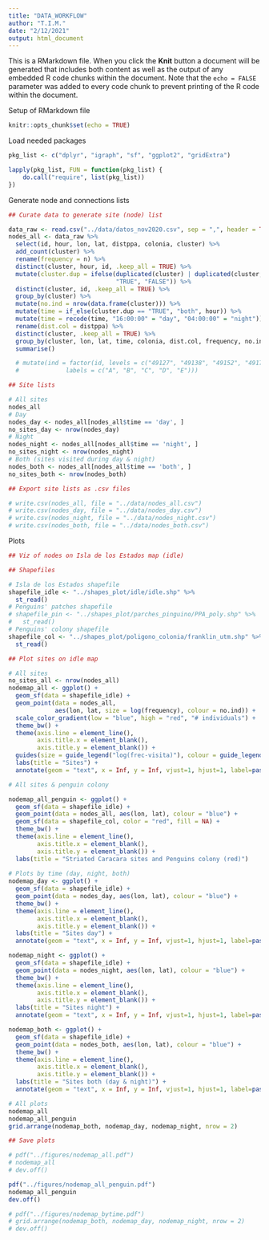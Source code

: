 ```yaml
---
title: "DATA_WORKFLOW"
author: "T.I.M."
date: "2/12/2021"
output: html_document
---
```


This is a RMarkdown file. When you click the **Knit** button a document will be generated that includes both content as well as the output of any embedded R code chunks within the document.
Note that the `echo = FALSE` parameter was added to every code chunk to prevent printing of the R code within the document.

Setup of RMarkdown file

```r
knitr::opts_chunk$set(echo = TRUE)
```

Load needed packages

```r

pkg_list <- c("dplyr", "igraph", "sf", "ggplot2", "gridExtra")

lapply(pkg_list, FUN = function(pkg_list) {
    do.call("require", list(pkg_list)) 
})

```

Generate node and connections lists

```r

## Curate data to generate site (node) list

data_raw <- read.csv("../data/datos_nov2020.csv", sep = ",", header = TRUE)
nodes_all <- data_raw %>%
  select(id, hour, lon, lat, distppa, colonia, cluster) %>%
  add_count(cluster) %>%
  rename(frequency = n) %>%
  distinct(cluster, hour, id, .keep_all = TRUE) %>%
  mutate(cluster.dup = ifelse(duplicated(cluster) | duplicated(cluster, fromLast = TRUE),
                              "TRUE", "FALSE")) %>%
  distinct(cluster, id, .keep_all = TRUE) %>%
  group_by(cluster) %>%
  mutate(no.ind = nrow(data.frame(cluster))) %>%
  mutate(time = if_else(cluster.dup == "TRUE", "both", hour)) %>%
  mutate(time = recode(time, "16:00:00" = "day", "04:00:00" = "night")) %>%
  rename(dist.col = distppa) %>%
  distinct(cluster, .keep_all = TRUE) %>%
  group_by(cluster, lon, lat, time, colonia, dist.col, frequency, no.ind) %>%
  summarise() 

  # mutate(ind = factor(id, levels = c("49127", "49138", "49152", "49178", "49180"), 
  #             labels = c("A", "B", "C", "D", "E")))

## Site lists

# All sites
nodes_all
# Day
nodes_day <- nodes_all[nodes_all$time == 'day', ]
no_sites_day <- nrow(nodes_day)
# Night
nodes_night <- nodes_all[nodes_all$time == 'night', ]
no_sites_night <- nrow(nodes_night)
# Both (sites visited during day & night)
nodes_both <- nodes_all[nodes_all$time == 'both', ]
no_sites_both <- nrow(nodes_both)

## Export site lists as .csv files

# write.csv(nodes_all, file = "../data/nodes_all.csv")
# write.csv(nodes_day, file = "../data/nodes_day.csv")
# write.csv(nodes_night, file = "../data/nodes_night.csv")
# write.csv(nodes_both, file = "../data/nodes_both.csv")

```

Plots

```r

## Viz of nodes on Isla de los Estados map (idle)

## Shapefiles

# Isla de los Estados shapefile
shapefile_idle <- "../shapes_plot/idle/idle.shp" %>%
  st_read()
# Penguins' patches shapefile
# shapefile_pin <- "../shapes_plot/parches_pinguino/PPA_poly.shp" %>%
#   st_read()
# Penguins' colony shapefile
shapefile_col <- "../shapes_plot/poligono_colonia/franklin_utm.shp" %>%
  st_read()

## Plot sites on idle map

# All sites
no_sites_all <- nrow(nodes_all)
nodemap_all <- ggplot() +
  geom_sf(data = shapefile_idle) +
  geom_point(data = nodes_all,
             aes(lon, lat, size = log(frequency), colour = no.ind)) +
  scale_color_gradient(low = "blue", high = "red", "# individuals") +
  theme_bw() +
  theme(axis.line = element_line(),
        axis.title.x = element_blank(),
        axis.title.y = element_blank()) +
  guides(size = guide_legend("log(frec-visita)"), colour = guide_legend("# Individuos")) +
  labs(title = "Sites") +
  annotate(geom = "text", x = Inf, y = Inf, vjust=1, hjust=1, label=paste('# sites:', no_sites_all))

# All sites & penguin colony

nodemap_all_penguin <- ggplot() +
  geom_sf(data = shapefile_idle) +
  geom_point(data = nodes_all, aes(lon, lat), colour = "blue") +
  geom_sf(data = shapefile_col, color = "red", fill = NA) +
  theme_bw() +
  theme(axis.line = element_line(),
        axis.title.x = element_blank(),
        axis.title.y = element_blank()) +
  labs(title = "Striated Caracara sites and Penguins colony (red)")
  
# Plots by time (day, night, both)
nodemap_day <- ggplot() +
  geom_sf(data = shapefile_idle) +
  geom_point(data = nodes_day, aes(lon, lat), colour = "blue") +
  theme_bw() +
  theme(axis.line = element_line(),
        axis.title.x = element_blank(),
        axis.title.y = element_blank()) +
  labs(title = "Sites day") +
  annotate(geom = "text", x = Inf, y = Inf, vjust=1, hjust=1, label=paste('# sites:', no_sites_day))

nodemap_night <- ggplot() +
  geom_sf(data = shapefile_idle) +
  geom_point(data = nodes_night, aes(lon, lat), colour = "blue") +
  theme_bw() +
  theme(axis.line = element_line(),
        axis.title.x = element_blank(),
        axis.title.y = element_blank()) +
  labs(title = "Sites night") +
  annotate(geom = "text", x = Inf, y = Inf, vjust=1, hjust=1, label=paste('# sites:', no_sites_night))

nodemap_both <- ggplot() +
  geom_sf(data = shapefile_idle) +
  geom_point(data = nodes_both, aes(lon, lat), colour = "blue") +
  theme_bw() +
  theme(axis.line = element_line(),
        axis.title.x = element_blank(),
        axis.title.y = element_blank()) +
  labs(title = "Sites both (day & night)") +
  annotate(geom = "text", x = Inf, y = Inf, vjust=1, hjust=1, label=paste('# sites:', no_sites_both))

# All plots
nodemap_all
nodemap_all_penguin
grid.arrange(nodemap_both, nodemap_day, nodemap_night, nrow = 2)

## Save plots

# pdf("../figures/nodemap_all.pdf")
# nodemap_all
# dev.off()

pdf("../figures/nodemap_all_penguin.pdf")
nodemap_all_penguin
dev.off()

# pdf("../figures/nodemap_bytime.pdf")
# grid.arrange(nodemap_both, nodemap_day, nodemap_night, nrow = 2)
# dev.off()

```

